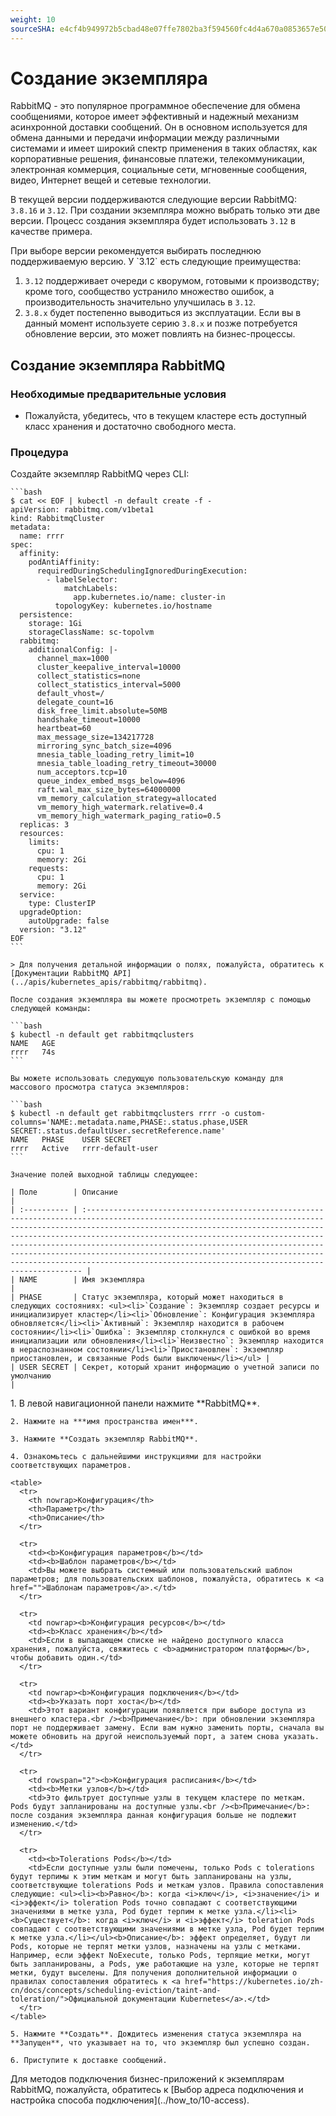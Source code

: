 ```yaml
---
weight: 10
sourceSHA: e4cf4b949972b5cbad48e07ffe7802ba3f594560fc4d4a670a0853657e50938e
---
```


# Создание экземпляра

RabbitMQ - это популярное программное обеспечение для обмена сообщениями, которое имеет эффективный и надежный механизм асинхронной доставки сообщений. Он в основном используется для обмена данными и передачи информации между различными системами и имеет широкий спектр применения в таких областях, как корпоративные решения, финансовые платежи, телекоммуникации, электронная коммерция, социальные сети, мгновенные сообщения, видео, Интернет вещей и сетевые технологии.

В текущей версии поддерживаются следующие версии RabbitMQ: `3.8.16` и `3.12`. При создании экземпляра можно выбрать только эти две версии. Процесс создания экземпляра будет использовать `3.12` в качестве примера.

<Directive type="tip" title="Рекомендация по версии">
  При выборе версии рекомендуется выбирать последнюю поддерживаемую версию. У `3.12` есть следующие преимущества:

  1. `3.12` поддерживает очереди с кворумом, готовыми к производству; кроме того, сообщество устранило множество ошибок, а производительность значительно улучшилась в `3.12`.
  2. `3.8.x` будет постепенно выводиться из эксплуатации. Если вы в данный момент используете серию `3.8.x` и позже потребуется обновление версии, это может повлиять на бизнес-процессы.
</Directive>

## Создание экземпляра RabbitMQ

### Необходимые предварительные условия

- Пожалуйста, убедитесь, что в текущем кластере есть доступный класс хранения и достаточно свободного места.

### Процедура

<Tabs>
  <Tab label="CLI">
    Создайте экземпляр RabbitMQ через CLI:

    ```bash
    $ cat << EOF | kubectl -n default create -f -
    apiVersion: rabbitmq.com/v1beta1
    kind: RabbitmqCluster
    metadata:
      name: rrrr
    spec:
      affinity:
        podAntiAffinity:
          requiredDuringSchedulingIgnoredDuringExecution:
            - labelSelector:
                matchLabels:
                  app.kubernetes.io/name: cluster-in
              topologyKey: kubernetes.io/hostname
      persistence:
        storage: 1Gi
        storageClassName: sc-topolvm
      rabbitmq:
        additionalConfig: |-
          channel_max=1000
          cluster_keepalive_interval=10000
          collect_statistics=none
          collect_statistics_interval=5000
          default_vhost=/
          delegate_count=16
          disk_free_limit.absolute=50MB
          handshake_timeout=10000
          heartbeat=60
          max_message_size=134217728
          mirroring_sync_batch_size=4096
          mnesia_table_loading_retry_limit=10
          mnesia_table_loading_retry_timeout=30000
          num_acceptors.tcp=10
          queue_index_embed_msgs_below=4096
          raft.wal_max_size_bytes=64000000
          vm_memory_calculation_strategy=allocated
          vm_memory_high_watermark.relative=0.4
          vm_memory_high_watermark_paging_ratio=0.5
      replicas: 3
      resources:
        limits:
          cpu: 1
          memory: 2Gi
        requests:
          cpu: 1
          memory: 2Gi
      service:
        type: ClusterIP
      upgradeOption:
        autoUpgrade: false
      version: "3.12"
    EOF
    ```

    > Для получения детальной информации о полях, пожалуйста, обратитесь к [Документации RabbitMQ API](../apis/kubernetes_apis/rabbitmq/rabbitmq).

    После создания экземпляра вы можете просмотреть экземпляр с помощью следующей команды:

    ```bash
    $ kubectl -n default get rabbitmqclusters
    NAME   AGE
    rrrr   74s
    ```

    Вы можете использовать следующую пользовательскую команду для массового просмотра статуса экземпляров:

    ```bash
    $ kubectl -n default get rabbitmqclusters rrrr -o custom-columns='NAME:.metadata.name,PHASE:.status.phase,USER SECRET:.status.defaultUser.secretReference.name'
    NAME   PHASE    USER SECRET
    rrrr   Active   rrrr-default-user
    ```

    Значение полей выходной таблицы следующее:

    | Поле        | Описание                                                                                                                                                                                                                                                                                                                                                                                                                                                                                                |
    | :---------- | :--------------------------------------------------------------------------------------------------------------------------------------------------------------------------------------------------------------------------------------------------------------------------------------------------------------------------------------------------------------------------------------------------------------------------------------------------------------------------------------------------------- |
    | NAME        | Имя экземпляра                                                                                                                                                                                                                                                                                                                                                                                                                                                                                              |
    | PHASE       | Статус экземпляра, который может находиться в следующих состояниях: <ul><li>`Создание`: Экземпляр создает ресурсы и инициализирует кластер</li><li>`Обновление`: Конфигурация экземпляра обновляется</li><li>`Активный`: Экземпляр находится в рабочем состоянии</li><li>`Ошибка`: Экземпляр столкнулся с ошибкой во время инициализации или обновления</li><li>`Неизвестно`: Экземпляр находится в нераспознанном состоянии</li><li>`Приостановлен`: Экземпляр приостановлен, и связанные Pods были выключены</li></ul> |
    | USER SECRET | Секрет, который хранит информацию о учетной записи по умолчанию                                                                                                                                                                                                                                                                                                                                                                                                                                                    |
  </Tab>

  <Tab label="Веб-консоль">
    1. В левой навигационной панели нажмите **RabbitMQ**.

    2. Нажмите на ***имя пространства имен***.

    3. Нажмите **Создать экземпляр RabbitMQ**.

    4. Ознакомьтесь с дальнейшими инструкциями для настройки соответствующих параметров.

    <table>
      <tr>
        <th nowrap>Конфигурация</th>
        <th>Параметр</th>
        <th>Описание</th>
      </tr>

      <tr>
        <td><b>Конфигурация параметров</b></td>
        <td><b>Шаблон параметров</b></td>
        <td>Вы можете выбрать системный или пользовательский шаблон параметров; для пользовательских шаблонов, пожалуйста, обратитесь к <a href="">Шаблонам параметров</a>.</td>
      </tr>

      <tr>
        <td nowrap><b>Конфигурация ресурсов</b></td>
        <td><b>Класс хранения</b></td>
        <td>Если в выпадающем списке не найдено доступного класса хранения, пожалуйста, свяжитесь с <b>администратором платформы</b>, чтобы добавить один.</td>
      </tr>

      <tr>
        <td nowrap><b>Конфигурация подключения</b></td>
        <td><b>Указать порт хоста</b></td>
        <td>Этот вариант конфигурации появляется при выборе доступа из внешнего кластера.<br /><b>Примечание</b>: при обновлении экземпляра порт не поддерживает замену. Если вам нужно заменить порты, сначала вы можете обновить на другой неиспользуемый порт, а затем снова указать.</td>
      </tr>

      <tr>
        <td rowspan="2"><b>Конфигурация расписания</b></td>
        <td><b>Метки узлов</b></td>
        <td>Это фильтрует доступные узлы в текущем кластере по меткам. Pods будут запланированы на доступные узлы.<br /><b>Примечание</b>: после создания экземпляра данная конфигурация больше не подлежит изменению.</td>
      </tr>

      <tr>
        <td><b>Tolerations Pods</b></td>
        <td>Если доступные узлы были помечены, только Pods с tolerations будут терпимы к этим меткам и могут быть запланированы на узлы, соответствующие tolerations Pods и меткам узлов. Правила сопоставления следующие: <ul><li><b>Равно</b>: когда <i>ключ</i>, <i>значение</i> и <i>эффект</i> toleration Pods точно совпадают с соответствующими значениями в метке узла, Pod будет терпим к метке узла.</li><li><b>Существует</b>: когда <i>ключ</i> и <i>эффект</i> toleration Pods совпадают с соответствующими значениями в метке узла, Pod будет терпим к метке узла.</li></ul><b>Описание</b>: эффект определяет, будут ли Pods, которые не терпят метки узлов, назначены на узлы с метками. Например, если эффект NoExecute, только Pods, терпящие метки, могут быть запланированы, а Pods, уже работающие на узле, которые не терпят метки, будут выселены. Для получения дополнительной информации о правилах сопоставления обратитесь к <a href="https://kubernetes.io/zh-cn/docs/concepts/scheduling-eviction/taint-and-toleration/">Официальной документации Kubernetes</a>.</td>
      </tr>
    </table>

    5. Нажмите **Создать**. Дождитесь изменения статуса экземпляра на **Запущен**, что указывает на то, что экземпляр был успешно создан.

    6. Приступите к доставке сообщений.
  </Tab>
</Tabs>

<Directive type="info" title="Совет">
  Для методов подключения бизнес-приложений к экземплярам RabbitMQ, пожалуйста, обратитесь к [Выбор адреса подключения и настройка способа подключения](../how_to/10-access).
</Directive>
